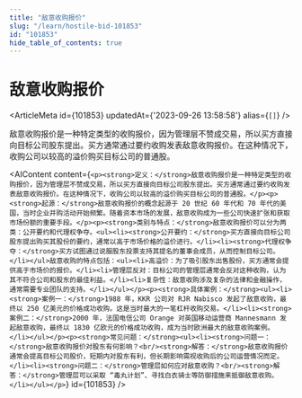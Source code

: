 ```yaml
---
title: "敌意收购报价"
slug: "/learn/hostile-bid-101853"
id: "101853"
hide_table_of_contents: true
---
```



# 敌意收购报价

<ArticleMeta id={101853} updatedAt={'2023-09-26 13:58:58'} alias={`[]`} />
<div className='border-solid border-b border-t-0 my-4 border-[var(--ifm-color-gray-300)]' />

敌意收购报价是一种特定类型的收购报价，因为管理层不赞成交易，所以买方直接向目标公司股东提出。买方通常通过要约收购发表敌意收购报价。在这种情况下，收购公司以较高的溢价购买目标公司的普通股。

<AIContent content={`<p><strong>定义：</strong>敌意收购报价是一种特定类型的收购报价，因为管理层不赞成交易，所以买方直接向目标公司股东提出。买方通常通过要约收购发表敌意收购报价。在这种情况下，收购公司以较高的溢价购买目标公司的普通股。</p><p><strong>起源：</strong>敌意收购报价的概念起源于 20 世纪 60 年代和 70 年代的美国，当时企业并购活动开始频繁。随着资本市场的发展，敌意收购成为一些公司快速扩张和获取市场份额的重要手段。</p><p><strong>类别与特点：</strong>敌意收购报价可以分为两类：公开要约和代理权争夺。<ul><li><strong>公开要约：</strong>买方直接向目标公司股东提出购买其股份的要约，通常以高于市场价格的溢价进行。</li><li><strong>代理权争夺：</strong>买方试图通过说服股东投票支持其提名的董事会成员，从而控制目标公司。</li></ul>敌意收购的特点包括：<ul><li>高溢价：为了吸引股东出售股份，买方通常会提供高于市场价的报价。</li><li>管理层反对：目标公司的管理层通常会反对这种收购，认为其不符合公司和股东的最佳利益。</li><li>复杂性：敌意收购涉及复杂的法律和金融操作，通常需要专业团队的支持。</li></ul></p><p><strong>具体案例：</strong><ul><li><strong>案例一：</strong>1988 年，KKR 公司对 RJR Nabisco 发起了敌意收购，最终以 250 亿美元的价格成功收购。这是当时最大的一笔杠杆收购交易。</li><li><strong>案例二：</strong>2000 年，法国电信公司 Orange 对英国移动运营商 Mannesmann 发起敌意收购，最终以 1830 亿欧元的价格成功收购，成为当时欧洲最大的敌意收购案例。</li></ul></p><p><strong>常见问题：</strong><ul><li><strong>问题一：</strong>敌意收购报价对股东有何影响？<br/><strong>解答：</strong>敌意收购报价通常会提高目标公司股价，短期内对股东有利，但长期影响需视收购后的公司运营情况而定。</li><li><strong>问题二：</strong>管理层如何应对敌意收购？<br/><strong>解答：</strong>管理层可以采取 “毒丸计划”、寻找白衣骑士等防御措施来抵御敌意收购。</li></ul></p>`} id={101853} />
